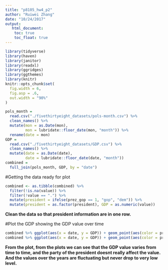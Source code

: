 ```yaml
---
title: "p8105_hw4_p2"
author: "Ruiwei Zhang"
date: "10/24/2017"
output: 
   html_document:
    toc: true
    toc_float: true
---
```


```r
library(tidyverse)
library(haven)
library(janitor)
library(readxl)
library(ggridges)
library(ggthemes)
library(knitr)
knitr::opts_chunk$set(
  fig.width = 6,
  fig.asp = .6,
  out.width = "90%"
)
```

```r
pols_month = 
  read.csv("./fivethirtyeight_datasets/pols-month.csv") %>%
  clean_names() %>%
  mutate(mon = as.Date(mon),
         mon = lubridate::floor_date(mon, "month")) %>%
  rename(date = mon)
GDP = 
  read.csv("./fivethirtyeight_datasets/GDP.csv") %>%
  clean_names() %>%
  mutate(date = as.Date(date),
         date = lubridate::floor_date(date, "month"))
combined = 
  full_join(pols_month, GDP, by = "date")
```

#Getting the data ready for plot
```r
combined <- as.tibble(combined) %>% 
  filter(!is.na(value)) %>%
  filter(!value == ".") %>%
  mutate(president = ifelse(prez_gop == 1, "gop", "dem")) %>%
  mutate(president = as.factor(president), GDP = as.numeric(value))
```
**Clean the data so that president information are in one row.**  

#Plot the GDP showing the GDP value over time
```r
combined %>% ggplot(aes(x = date, y = GDP)) + geom_point(aes(color = president)) + geom_line(aes(color = president)) + labs(title = "GDP value over time from different party president")
combined %>% ggplot(aes(x = date, y = GDP)) + geom_point(aes(color = president)) + geom_line(aes(color = president)) + facet_grid(~president) + labs(title = "GDP value over time from different party president")
```

**From the plot, from the plots we can see that the GDP value varies from time to time, and the party of the president doesnt really affect the value. And the values over the years are fluctuating but never drop to very low level.**

